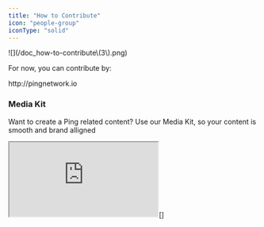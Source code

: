 ```yaml
---
title: "How to Contribute"
icon: "people-group"
iconType: "solid"
---
```


<Frame as="div">
  ![](/doc_how-to-contribute\(3\).png)
</Frame>

For now, you can contribute by:

<Steps>
  <Step title="Being an active member of the Ping’s community on X and Discord" />

  <Step title="Create quality content about Ping and share it on social media platforms" />

  <Step title="Invite friends to join the waitlist">
    http://pingnetwork.io
  </Step>
</Steps>

### Media Kit

Want to create a Ping related content?&#x20;
Use our Media Kit, so your content is smooth and brand alligned

<iframe src="https://collection.cloudinary.com/dyoaladnl/6147e3733b07ef309937512bc4936349"> </iframe>[]

